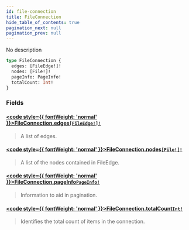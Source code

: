```yaml
---
id: file-connection
title: FileConnection
hide_table_of_contents: true
pagination_next: null
pagination_prev: null
---
```








No description

```graphql
type FileConnection {
  edges: [FileEdge!]!
  nodes: [File!]!
  pageInfo: PageInfo!
  totalCount: Int!
}
```


### Fields

#### [<code style={{ fontWeight: 'normal' }}>FileConnection.<b>edges</b></code>](#)<Bullet />[`[FileEdge!]!`](/objects/file-edge) <Badge class="secondary" text="non-null"/> <Badge class="secondary" text="object"/>
> A list of edges.
> 

#### [<code style={{ fontWeight: 'normal' }}>FileConnection.<b>nodes</b></code>](#)<Bullet />[`[File!]!`](/interfaces/file) <Badge class="secondary" text="non-null"/> <Badge class="secondary" text="interface"/>
> A list of the nodes contained in FileEdge.
> 

#### [<code style={{ fontWeight: 'normal' }}>FileConnection.<b>pageInfo</b></code>](#)<Bullet />[`PageInfo!`](/objects/page-info) <Badge class="secondary" text="non-null"/> <Badge class="secondary" text="object"/>
> Information to aid in pagination.
> 

#### [<code style={{ fontWeight: 'normal' }}>FileConnection.<b>totalCount</b></code>](#)<Bullet />[`Int!`](/scalars/int) <Badge class="secondary" text="non-null"/> <Badge class="secondary" text="scalar"/>
> Identifies the total count of items in the connection.
> 





